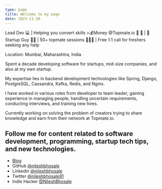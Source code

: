 ```yaml
---
type: page
title: Welcome to my page
date: 2023-11-28
---
```


Lead Dev 💻 | Helping you convert skills >💰Money @Topmate.io 📅 🤝 | 🚀 Startup Guy 🤹🏼 | 50+ topmate sessions 👨🏻‍💻 | Free 1:1 call for freshers seeking any help

Location: Mumbai, Maharashtra, India

Spent a decade developing software for startups, mid-size companies, and also at my own startup. 

My expertise lies in backend development technologies like Spring, Django, PostgreSQL, Cassandra, Kafka, Redis, and Nginx. 

I have worked in various roles from developer to team leader, gaining experience in managing people, handling uncertain requirements, conducting interviews, and training new hires. 

Currently working on solving the problem of creators trying to share knowledge and earn from their network at Topmate.io. 

Follow me for content related to software development, programming, startup tech tips, and new technologies.
---

- <a href="http://nileshbhosale.com/blog">Blog</a>
- GitHub [@nileshbhosale](https://github.com/nileshbhosale)
- Linkedin [@nileshbhosale](https://www.linkedin.com/in/nileshbhosale/)
- Twitter [@nileshbhosale91](https://twitter.com/nileshbhosale91)
- Indie Hacker [@NileshBhosale](https://www.indiehackers.com/NileshBhosale)
